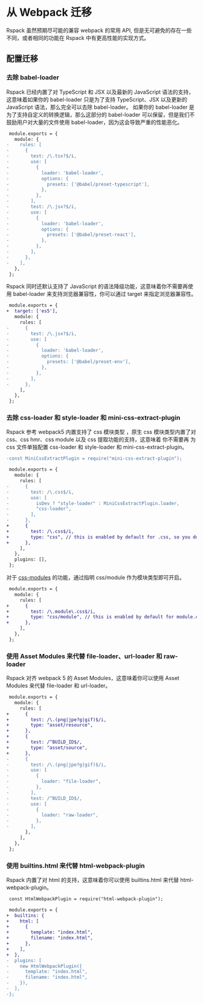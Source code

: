 # 从 Webpack 迁移

Rspack 虽然预期尽可能的兼容 webpack 的常用 API, 但是无可避免的存在一些不同，或者相同的功能在 Rspack 中有更高性能的实现方式。

## 配置迁移

### 去除 babel-loader

Rspack 已经内置了对 TypeScript 和 JSX 以及最新的 JavaScript 语法的支持，这意味着如果你的 babel-loader 只是为了支持 TypeScript、JSX 以及更新的 JavaScript 语法，那么完全可以去除 babel-loader。
如果你的 babel-loader 是为了支持自定义的转换逻辑，那么这部分的 babel-loader 可以保留，但是我们不鼓励用户对大量的文件使用 babel-loader，因为这会导致严重的性能恶化。

```diff
 module.exports = {
   module: {
-    rules: [
-      {
-        test: /\.tsx?$/i,
-        use: [
-          {
-            loader: 'babel-loader',
-            options: {
-              presets: ['@babel/preset-typescript'],
-            },
-          },
-        ],
-        test: /\.jsx?$/i,
-        use: [
-          {
-            loader: 'babel-loader',
-            options: {
-              presets: ['@babel/preset-react'],
-            },
-          },
-        ],
-      },
-    ],
   },
 };
```

Rspack 同时还默认支持了 JavaScript 的语法降级功能，这意味着你不需要再使用 babel-loader 来支持浏览器兼容性，你可以通过 target 来指定浏览器兼容性。

```diff
 module.exports = {
+  target: ['es5'],
   module: {
     rules: [
-      {
-        test: /\.jsx?$/i,
-        use: [
-          {
-            loader: 'babel-loader',
-            options: {
-              presets: ['@babel/preset-env'],
-            },
-          },
-        ],
-      },
     ],
   },
 };
```

### 去除 css-loader 和 style-loader 和 mini-css-extract-plugin

Rspack 参考 webpack5 内置支持了 css 模块类型 ，原生 css 模块类型内置了对 css、css hmr、css module 以及 css 提取功能的支持，这意味着 你不需要再 为 css 文件单独配置 css-loader 和 style-loader 和 mini-css-extract-plugin。

```diff
-const MiniCssExtractPlugin = require("mini-css-extract-plugin");

 module.exports = {
   module: {
     rules: [
-      {
-        test: /\.css$/i,
-        use: [
-          isDev ? "style-loader" : MiniCssExtractPlugin.loader,
-          "css-loader",
-        ],
-      },
+      {
+        test: /\.css$/i,
+        type: "css", // this is enabled by default for .css, so you don't need to specify it
+      },
     ],
   },
   plugins: [],
 };
```

对于 [css-modules](https://github.com/css-modules/css-modules) 的功能，通过指明 css/module 作为模块类型即可开启。

```diff
 module.exports = {
   module: {
     rules: [
+      {
+        test: /\.module\.css$/i,
+        type: "css/module", // this is enabled by default for module.css,   so you don't need to specify it
+      },
     ],
   },
 };
```

### 使用 Asset Modules 来代替 file-loader、url-loader 和 raw-loader

Rspack 对齐 webpack 5 的 Asset Modules，这意味着你可以使用 Asset Modules 来代替 file-loader 和 url-loader。

```diff
 module.exports = {
   module: {
     rules: [
+      {
+        test: /\.(png|jpe?g|gif)$/i,
+        type: "asset/resource",
+      },
+      {
+        test: /^BUILD_ID$/,
+        type: "asset/source",
+      },
-      {
-        test: /\.(png|jpe?g|gif)$/i,
-        use: [
-          {
-            loader: "file-loader",
-          },
-        ],
-        test: /^BUILD_ID$/,
-        use: [
-          {
-            loader: "raw-loader",
-          },
-        ],
       },
     ],
   },
 };
```

### 使用 builtins.html 来代替 html-webpack-plugin

Rspack 内置了对 html 的支持，这意味着你可以使用 builtins.html 来代替 html-webpack-plugin。

```diff
 const HtmlWebpackPlugin = require("html-webpack-plugin");

 module.exports = {
+  builtins: {
+    html: [
+      {
+        template: "index.html",
+        filename: "index.html",
+      },
+    ],
+  },
-  plugins: [
-    new HtmlWebpackPlugin({
-      template: "index.html",
-      filename: "index.html",
-    }),
-  ],
-};
```
